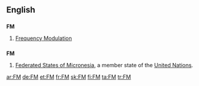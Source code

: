 ==English==

==={{initialism}}===
'''FM'''

# [[frequency modulation|Frequency Modulation]]

==={{abbreviation}}===
'''FM'''
#{{geography}} [[Federated States of Micronesia]], a member state of the [[United Nations]].

[[ar:FM]]
[[de:FM]]
[[et:FM]]
[[fr:FM]]
[[sk:FM]]
[[fi:FM]]
[[ta:FM]]
[[tr:FM]]